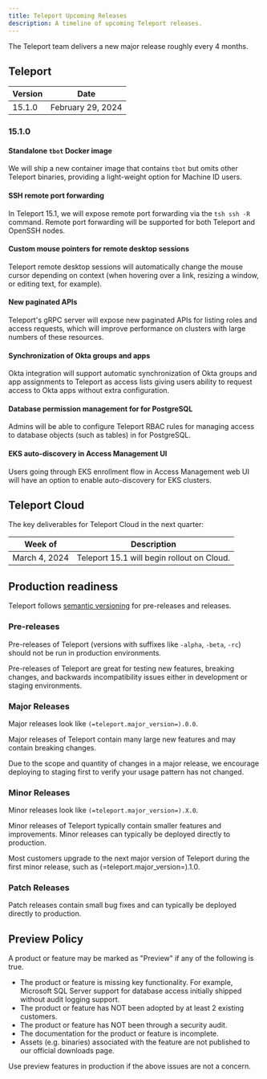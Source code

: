 ```yaml
---
title: Teleport Upcoming Releases
description: A timeline of upcoming Teleport releases.
---
```


The Teleport team delivers a new major release roughly every 4 months.

## Teleport

| Version | Date              |
|---------|-------------------|
| 15.1.0  | February 29, 2024 |

### 15.1.0

#### Standalone `tbot` Docker image

We will ship a new container image that contains `tbot` but omits other
Teleport binaries, providing a light-weight option for Machine ID users.

#### SSH remote port forwarding

In Teleport 15.1, we will expose remote port forwarding via the `tsh ssh -R`
command. Remote port forwarding will be supported for both Teleport and OpenSSH
nodes.

#### Custom mouse pointers for remote desktop sessions

Teleport remote desktop sessions will automatically change the mouse cursor
depending on context (when hovering over a link, resizing a window, or editing
text, for example).

#### New paginated APIs

Teleport's gRPC server will expose new paginated APIs for listing roles and
access requests, which will improve performance on clusters with large numbers
of these resources.

#### Synchronization of Okta groups and apps

Okta integration will support automatic synchronization of Okta groups and app
assignments to Teleport as access lists giving users ability to request access
to Okta apps without extra configuration.

#### Database permission management for for PostgreSQL

Admins will be able to configure Teleport RBAC rules for managing access to
database objects (such as tables) in for PostgreSQL.

#### EKS auto-discovery in Access Management UI

Users going through EKS enrollment flow in Access Management web UI will have
an option to enable auto-discovery for EKS clusters.

## Teleport Cloud

The key deliverables for Teleport Cloud in the next quarter:

| Week of        | Description                                |
|----------------|--------------------------------------------|
| March 4, 2024  | Teleport 15.1 will begin rollout on Cloud. |

## Production readiness

Teleport follows [semantic versioning](https://semver.org) for pre-releases and
releases.

### Pre-releases

Pre-releases of Teleport (versions with suffixes like `-alpha`, `-beta`, `-rc`)
should not be run in production environments.

Pre-releases of Teleport are great for testing new features, breaking changes,
and backwards incompatibility issues either in development or staging
environments.

### Major Releases

Major releases look like `(=teleport.major_version=).0.0`.

Major releases of Teleport contain many large new features and may contain
breaking changes.

Due to the scope and quantity of changes in a major release, we encourage
deploying to staging first to verify your usage pattern has not changed.

### Minor Releases

Minor releases look like `(=teleport.major_version=).X.0`.

Minor releases of Teleport typically contain smaller features and improvements.
Minor releases can typically be deployed directly to production.

Most customers upgrade to the next major version of Teleport during the first
minor release, such as (=teleport.major_version=).1.0.

### Patch Releases

Patch releases contain small bug fixes and can typically be deployed directly
to production.

## Preview Policy

A product or feature may be marked as "Preview" if any of the following is
true.

- The product or feature is missing key functionality. For example, Microsoft
  SQL Server support for database access initially shipped without audit
  logging support.
- The product or feature has NOT been adopted by at least 2 existing customers.
- The product or feature has NOT been through a security audit.
- The documentation for the product or feature is incomplete.
- Assets (e.g. binaries) associated with the feature are not published to our
  official downloads page.

Use preview features in production if the above issues are not a concern.
